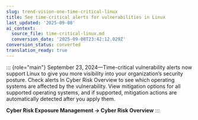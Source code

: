 ```yaml
---
slug: trend-vision-one-time-critical-linux
title: See time-critical alerts for vulnerabilities in Linux
last_updated: '2025-09-08'
ai_context:
  source_file: time-critical-linux.md
  conversion_date: '2025-09-08T23:42:12.029Z'
conversion_status: converted
translation_ready: true
---
```


::: {role="main"}
September 23, 2024—Time-critical vulnerability alerts now support Linux to give you more visibility into your organization’s security posture. Check alerts In Cyber Risk Overview to see which operating systems are affected by the vulnerability. View mitigation options for all supported operating systems, and if supported, mitigation actions are automatically detected after you apply them.

**Cyber Risk Exposure Management → Cyber Risk Overview**
:::
